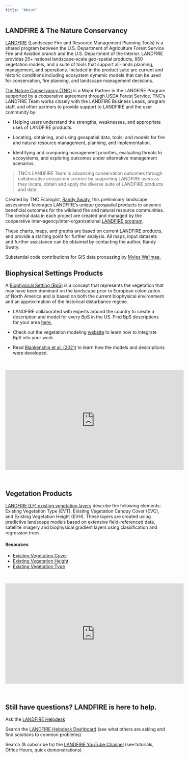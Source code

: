 ```yaml
---
title: "About"
---
```


## LANDFIRE & The Nature Conservancy 

[LANDFIRE](https://landfire.gov){target="blank"} (Landscape Fire and Resource Management Planning Tools) is a shared program between the U.S. Department of Agriculture Forest Service Fire and Aviation branch and the U.S. Department of the Interior. LANDFIRE provides 25+ national landscape-scale geo-spatial products, 950 vegetation models, and a suite of tools that support all-lands planning, management, and operations. Included in the product suite are current and historic conditions including ecosystem dynamic models that can be used for conservation, fire planning, and landscape management decisions.   

[The Nature Conservancy (TNC)](https://landfire.gov/faqs#heading-45){target="blank"} is a Major Partner in the LANDFIRE Program supported by a cooperative agreement through USDA Forest Service. TNC’s LANDFIRE Team works closely with the LANDFIRE Business Leads, program staff, and other partners to provide support to LANDFIRE and the user community by: 

* Helping users understand the strengths, weaknesses, and appropriate uses of LANDFIRE products. 

* Locating, obtaining, and using geospatial data, tools, and models for fire and natural resource management, planning, and implementation. 

* Identifying and comparing management priorities, evaluating threats to ecosystems, and exploring outcomes under alternative management scenarios. 


> TNC’s LANDFIRE Team is advancing conservation outcomes through collaborative ecosystem science by supporting LANDFIRE users as they locate, obtain and apply the diverse suite of LANDFIRE products and data.

Created by TNC Ecologist, [Randy Swaty](mailto:rswaty@tnc.org), this preliminary landscape assessment leverages LANDFIRE’s unique geospatial products to advance beneficial outcomes for the wildland fire and natural resource communities. The central data in each project are created and managed by the cooperative inter-agency/inter-organizational [LANDFIRE program](https://landfire.gov){target="blank"}. 

These charts, maps, and graphs are based on current LANDFIRE products, and provide a starting point for further analysis. All maps, input datasets and further assistance can be obtained by contacting the author, Randy Swaty.

Substantial code contributions for GIS data processing by [Myles Walimaa.](https://www.linkedin.com/in/myles-walimaa-35596123b/){target="blank"}

## Biophysical Settings Products

A [Biophysical Setting (BpS)](https://landfire.gov/bps-models.php){target="blank"} is a concept that represents the vegetation that may have been dominant on the landscape prior to European colonization of North America and is based on both the current biophysical environment and an approximation of the historical disturbance regime.

* LANDFIRE collaborated with experts around the country to create a description and model for every BpS in the US. Find BpS descriptions for your area [here.](https://landfirereview.org/search.php){target="blank"}

* Check out the vegetation modeling [website](https://thenatureconservancy.github.io/landfiremodels/){target="blank"} to learn how to integrate BpS into your work.

* Read [Blankenship et al. (2021)](https://esajournals.onlinelibrary.wiley.com/doi/pdf/10.1002/ecs2.3484){target="blank"} to learn how the models and descriptions were developed.

<br>

<iframe width="560" height="315" src="https://www.youtube.com/embed/xjaWJCe7udQ" title="YouTube video player" frameborder="0" allow="accelerometer; autoplay; clipboard-write; encrypted-media; gyroscope; picture-in-picture; web-share" allowfullscreen>

</iframe>

<br>

## Vegetation Products

[LANDFIRE (LF) existing vegetation layers](https://landfire.gov/vegetation.php){target="blank"} describe the following elements: Existing Vegetation Type (EVT), Existing Vegetation Canopy Cover (EVC), and Existing Vegetation Height (EVH). These layers are created using predictive landscape models based on extensive field-referenced data, satellite imagery and biophysical gradient layers using classification and regression trees. 

#### Resources

-   [Existing Vegetation Cover](https://landfire.gov/evc.php){target="blank"}
-   [Existing Vegetation Height](https://landfire.gov/evh.php){target="blank"}
-   [Existing Vegetation Type](https://landfire.gov/evt.php){target="blank"} 



<br>

<iframe width="560" height="315" src="https://www.youtube.com/embed/Fzc_zS6EoJE?si=Z4idrvFqgCMK8IJZ" title="YouTube video player" frameborder="0" allow="accelerometer; autoplay; clipboard-write; encrypted-media; gyroscope; picture-in-picture; web-share" allowfullscreen>

</iframe>

<br>


## Still have questions? LANDFIRE is here to help. 

Ask the [LANDFIRE Helpdesk](mailto:helpdesk@landfire.gov){target="blank"} 

Search the [LANDFIRE Helpdesk Dashboard](https://landfire.gov/helpdesk ){target="blank"} (see what others are asking and find solutions to common problems) 

Search (& subscribe to) the [LANDFIRE YouTube Channel](https://www.youtube.com/@LANDFIREvideo){target="blank} (see tutorials, Office Hours, quick demonstrations) 



